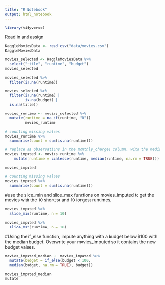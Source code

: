 ```yaml
---
title: "R Notebook"
output: html_notebook
---
```

```r
library(tidyverse)
```
Read in and assign
```r
KaggleMoviesData <- read_csv("data/movies.csv")
KaggleMoviesData
```

```r
movies_selected <- KaggleMoviesData %>% 
  select("title", "runtime", "budget")
movies_selected
```

```r
movies_selected %>% 
  filter(is.na(runtime))
```
```r
movies_selected %>% 
  filter(is.na(runtime) |
         is.na(budget) |
  is.na(title))
```
```r
movies_runtime <- movies_selected %>% 
  mutate(runtime = na_if(runtime, "0"))
         movies_runtime
```


```r
# counting missing values
movies_runtime %>% 
  summarise(count = sum(is.na(runtime)))
```


```r
# replace na observations in the monthly_charges column, with the median of that column
movies_imputed <- movies_runtime %>%
    mutate(runtime = coalesce(runtime, median(runtime, na.rm = TRUE)))

movies_imputed
```


```r
# counting missing values
movies_imputed %>% 
  summarise(count = sum(is.na(runtime)))
```

#use the slice_min and slice_max functions on movies_imputed to get the movies with the 10 shortest and 10 longest runtimes.

```r
movies_imputed %>%
  slice_min(runtime, n = 10)
```

```r
movies_imputed %>%
  slice_max(runtime, n = 10)
```
#Using the if_else function, impute anything with a budget below $100 with the median budget. Overwrite your movies_imputed so it contains the new budget values.
```r
movies_imputed_median <- movies_imputed %>%
  mutate(budget = if_else(budget < 100, 
  median(budget, na.rm = TRUE), budget))

movies_imputed_median
mutate
```

